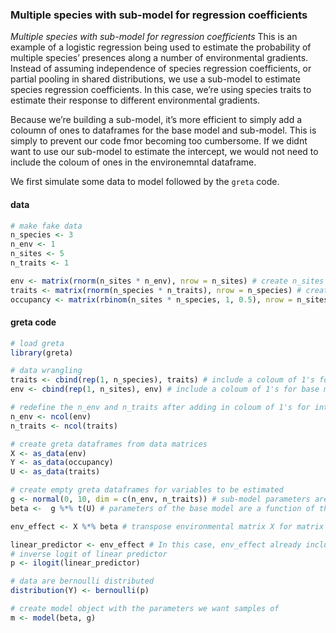 ### Multiple species with sub-model for regression coefficients

*Multiple species with sub-model for regression coefficients* This is an example of a logistic regression being used to estimate the probability of multiple species' presences along a number of environmental gradients. Instead of assuming independence of species regression coefficients, or partial pooling in shared distributions, we use a sub-model to estimate species regression coefficients. In this case, we're using species traits to estimate their response to different environmental gradients.

Because we're building a sub-model, it's more efficient to simply add a coloumn of ones to dataframes for the base model and sub-model. This is simply to prevent our code fmor becoming too cumbersome. If we didnt want to use our sub-model to estimate the intercept, we would not need to include the coloum of ones in the environemntal dataframe.

We first simulate some data to model followed by the `greta` code.

#### data
<div class="data">
```r
# make fake data
n_species <- 3
n_env <- 1
n_sites <- 5
n_traits <- 1

env <- matrix(rnorm(n_sites * n_env), nrow = n_sites) # create n_sites x n_species matrix of environmental variables
traits <- matrix(rnorm(n_species * n_traits), nrow = n_species) # create n_species * n_traits matix of trait variables
occupancy <- matrix(rbinom(n_sites * n_species, 1, 0.5), nrow = n_sites) # create n_sites * n_species matrix of observed occupancy
```
</div>

#### greta code
```r
# load greta
library(greta)

# data wrangling
traits <- cbind(rep(1, n_species), traits) # include a coloum of 1's for sub-model intercept estimation
env <- cbind(rep(1, n_sites), env) # include a coloum of 1's for base model intercept estimation

# redefine the n_env and n_traits after adding in coloum of 1's for intercepts
n_env <- ncol(env)
n_traits <- ncol(traits)

# create greta dataframes from data matrices
X <- as_data(env)
Y <- as_data(occupancy)
U <- as_data(traits)

# create empty greta dataframes for variables to be estimated
g <- normal(0, 10, dim = c(n_env, n_traits)) # sub-model parameters are drawn from normal distributions
beta <-  g %*% t(U) # parameters of the base model are a function of the parameters of the sub-model

env_effect <- X %*% beta # transpose environmental matrix X for matrix multiplication

linear_predictor <- env_effect # In this case, env_effect already includes the intercept and so it is equal to the final linear predictor
# inverse logit of linear predictor
p <- ilogit(linear_predictor)

# data are bernoulli distributed
distribution(Y) <- bernoulli(p)

# create model object with the parameters we want samples of
m <- model(beta, g)
```
